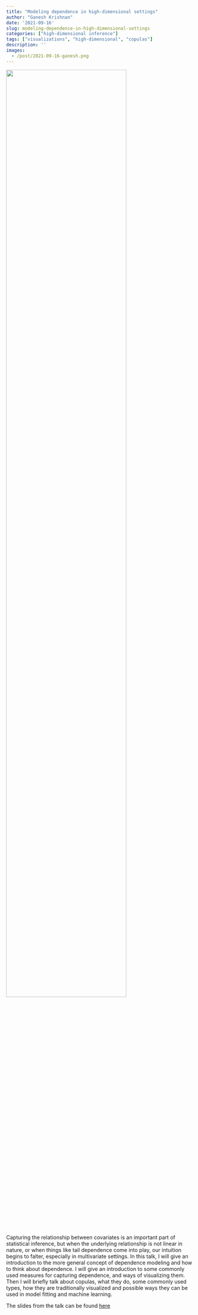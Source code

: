 ```yaml
---
title: "Modeling dependence in high-dimensional settings"
author: "Ganesh Krishnan"
date: '2021-09-16'
slug: modeling-dependence-in-high-dimensional-settings
categories: ["high-dimensional inference"]
tags: ["visualizations", "high-dimensional", "copulas"]
description: ''
images:
  - /post/2021-09-16-ganesh.png
---
```


![](/post/2021-09-16-ganesh.png){width=80%}  



Capturing the relationship between covariates is an important part of statistical inference, but when the underlying relationship is not linear in nature, or when things like tail dependence come into play, our intuition begins to falter, especially in multivariate settings. In this talk, I will give an introduction to the more general concept of dependence modeling and how to think about dependence. I will give an introduction to some commonly used measures for capturing dependence, and ways of visualizing them. Then I will briefly talk about copulas, what they do, some commonly used types, how they are traditionally visualized and possible ways they can be used in model fitting and machine learning.  

The slides from the talk can be found [here](https://docs.google.com/presentation/d/1zl2GKNPPcHgf7OixjPZONtN4A2avu2OPqC_u2iSpjNY/edit?usp=sharing)
